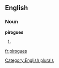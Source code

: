 
==English==

===Noun===
'''pirogues'''

# {{plural of|[[pirogue]]}}

[[Category:English plurals]]

[[fr:pirogues]]